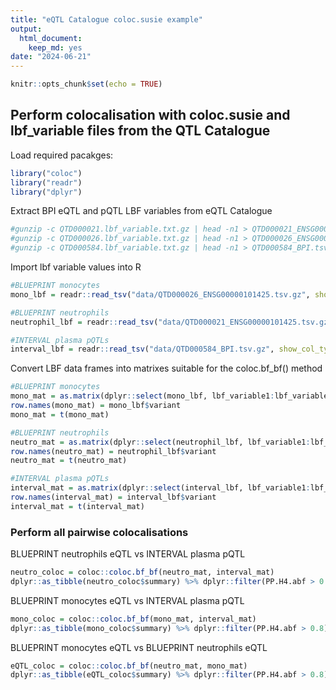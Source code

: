 ```yaml
---
title: "eQTL Catalogue coloc.susie example"
output: 
  html_document: 
    keep_md: yes
date: "2024-06-21"
---
```


```r
knitr::opts_chunk$set(echo = TRUE)
```

## Perform colocalisation with coloc.susie and lbf_variable files from the QTL Catalogue

Load required pacakges:
```r
library("coloc")
library("readr")
library("dplyr")
```

Extract BPI eQTL and pQTL LBF variables from eQTL Catalogue
```bash
#gunzip -c QTD000021.lbf_variable.txt.gz | head -n1 > QTD000021_ENSG00000101425.tsv && gunzip -c QTD000021.lbf_variable.txt.gz | grep ENSG00000101425 >> QTD000021_ENSG00000101425.tsv
#gunzip -c QTD000026.lbf_variable.txt.gz | head -n1 > QTD000026_ENSG00000101425.tsv && gunzip -c QTD000026.lbf_variable.txt.gz | grep ENSG00000101425 >> QTD000026_ENSG00000101425.tsv
#gunzip -c QTD000584.lbf_variable.txt.gz | head -n1 > QTD000584_BPI.tsv && gunzip -c QTD000584.lbf_variable.txt.gz | grep "BPI.4126.22.1..1" >> QTD000584_BPI.tsv
```

Import lbf variable values into R
```r
#BLUEPRINT monocytes
mono_lbf = readr::read_tsv("data/QTD000026_ENSG00000101425.tsv.gz", show_col_types = FALSE)

#BLUEPRINT neutrophils
neutrophil_lbf = readr::read_tsv("data/QTD000021_ENSG00000101425.tsv.gz", show_col_types = FALSE)

#INTERVAL plasma pQTLs
interval_lbf = readr::read_tsv("data/QTD000584_BPI.tsv.gz", show_col_types = FALSE)
```

Convert LBF data frames into matrixes suitable for the coloc.bf_bf() method

```r
#BLUEPRINT monocytes
mono_mat = as.matrix(dplyr::select(mono_lbf, lbf_variable1:lbf_variable10))
row.names(mono_mat) = mono_lbf$variant
mono_mat = t(mono_mat)

#BLUEPRINT neutrophils
neutro_mat = as.matrix(dplyr::select(neutrophil_lbf, lbf_variable1:lbf_variable10))
row.names(neutro_mat) = neutrophil_lbf$variant
neutro_mat = t(neutro_mat)

#INTERVAL plasma pQTLs
interval_mat = as.matrix(dplyr::select(interval_lbf, lbf_variable1:lbf_variable10))
row.names(interval_mat) = interval_lbf$variant
interval_mat = t(interval_mat)
```

### Perform all pairwise colocalisations

BLUEPRINT neutrophils eQTL vs INTERVAL plasma pQTL
```r
neutro_coloc = coloc::coloc.bf_bf(neutro_mat, interval_mat)
dplyr::as_tibble(neutro_coloc$summary) %>% dplyr::filter(PP.H4.abf > 0.8)
```


BLUEPRINT monocytes eQTL vs INTERVAL plasma pQTL
```r
mono_coloc = coloc::coloc.bf_bf(mono_mat, interval_mat)
dplyr::as_tibble(mono_coloc$summary) %>% dplyr::filter(PP.H4.abf > 0.8)
```


BLUEPRINT monocytes eQTL vs BLUEPRINT neutrophils eQTL
```r
eQTL_coloc = coloc::coloc.bf_bf(neutro_mat, mono_mat)
dplyr::as_tibble(eQTL_coloc$summary) %>% dplyr::filter(PP.H4.abf > 0.8)
```

